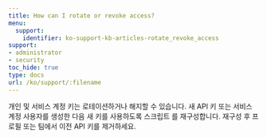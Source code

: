 ---
title: How can I rotate or revoke access?
menu:
  support:
    identifier: ko-support-kb-articles-rotate_revoke_access
support:
- administrator
- security
toc_hide: true
type: docs
url: /ko/support/:filename
---

개인 및 서비스 계정 키는 로테이션하거나 해지할 수 있습니다. 새 API 키 또는 서비스 계정 사용자를 생성한 다음 새 키를 사용하도록 스크립트 를 재구성합니다. 재구성 후 프로필 또는 팀에서 이전 API 키를 제거하세요.
